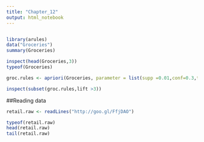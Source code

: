 ```yaml
---
title: "Chapter_12"
output: html_notebook
---
```

```r

```


```r
library(arules)
data("Groceries")
summary(Groceries)
```

```r
inspect(head(Groceries,3))
typeof(Groceries)
```
```r
groc.rules <- apriori(Groceries, parameter = list(supp =0.01,conf=0.3,target = "rules"))
```

```r
inspect(subset(groc.rules,lift >3))
```
##Reading data
```r
retail.raw <- readLines("http://goo.gl/FfjDAO")

```

```r
typeof(retail.raw)
head(retail.raw)
tail(retail.raw)
```

